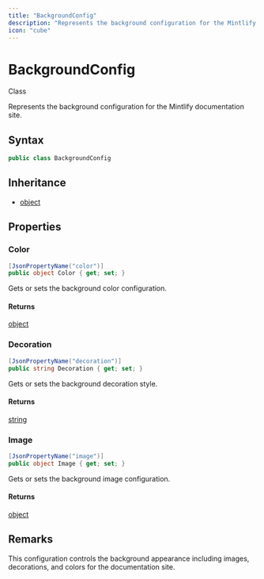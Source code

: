```yaml
---
title: "BackgroundConfig"
description: "Represents the background configuration for the Mintlify documentation site."
icon: "cube"
---
```


# BackgroundConfig

<Badge variant="outline">Class</Badge>

Represents the background configuration for the Mintlify documentation site.

## Syntax

```csharp
public class BackgroundConfig
```

## Inheritance

- [object](https://learn.microsoft.com/dotnet/api/system.object)

## Properties

### Color

```csharp
[JsonPropertyName("color")]
public object Color { get; set; }
```

Gets or sets the background color configuration.

#### Returns

[object](https://learn.microsoft.com/dotnet/api/system.object)

### Decoration

```csharp
[JsonPropertyName("decoration")]
public string Decoration { get; set; }
```

Gets or sets the background decoration style.

#### Returns

[string](https://learn.microsoft.com/dotnet/api/system.string)

### Image

```csharp
[JsonPropertyName("image")]
public object Image { get; set; }
```

Gets or sets the background image configuration.

#### Returns

[object](https://learn.microsoft.com/dotnet/api/system.object)


## Remarks

This configuration controls the background appearance including images, decorations,
and colors for the documentation site.

